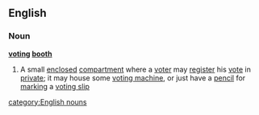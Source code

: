 ==English==
===Noun===
'''[[voting]] [[booth]]'''
#A small [[enclosed]] [[compartment]] where a [[voter]] may [[register]] his [[vote]] in [[private]]; it may house some [[voting machine]], or just have a [[pencil]] for [[marking]] a [[voting slip]]
[[category:English nouns]]